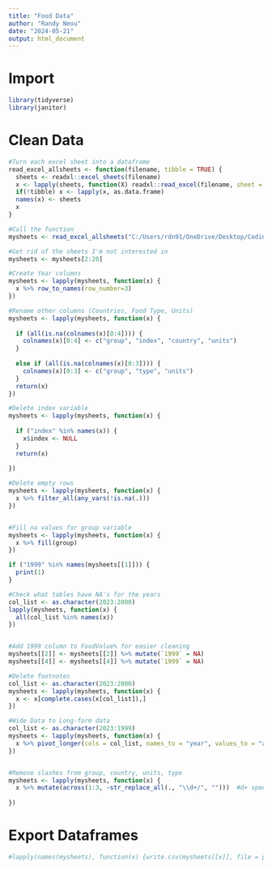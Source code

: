 ---
title: "Food Data"
author: "Randy Neou"
date: "2024-05-21"
output: html_document
---

# Import

```{r}
library(tidyverse)
library(janitor)
```

# Clean Data

```{r}

#Turn each excel sheet into a dataframe
read_excel_allsheets <- function(filename, tibble = TRUE) {
  sheets <- readxl::excel_sheets(filename)
  x <- lapply(sheets, function(X) readxl::read_excel(filename, sheet = X))
  if(!tibble) x <- lapply(x, as.data.frame)
  names(x) <- sheets
  x
}

#Call the function
mysheets <- read_excel_allsheets("C:/Users/rdn91/OneDrive/Desktop/Coding/PowerBI_Tableau/FoodImports (1).xlsx")

#Get rid of the sheets I'm not interested in
mysheets <- mysheets[2:20]

#Create Year columns
mysheets <- lapply(mysheets, function(x) {
  x %>% row_to_names(row_number=3)
})

#Rename other columns (Countries, Food Type, Units)
mysheets <- lapply(mysheets, function(x) {
  
  if (all(is.na(colnames(x)[0:4]))) {
    colnames(x)[0:4] <- c("group", "index", "country", "units")
  }
  
  else if (all(is.na(colnames(x)[0:3]))) {
    colnames(x)[0:3] <- c("group", "type", "units")
  }
  return(x)
})

#Delete index variable
mysheets <- lapply(mysheets, function(x) {
  
  if ("index" %in% names(x)) {
    x$index <- NULL
  }
  return(x)
  
})

#Delete empty rows
mysheets <- lapply(mysheets, function(x) {
  x %>% filter_all(any_vars(!is.na(.)))
})


#Fill na values for group variable
mysheets <- lapply(mysheets, function(x) {
  x %>% fill(group)
})

if ("1999" %in% names(mysheets[[1]])) {
  print(1)
}

#Check what tables have NA's for the years
col_list <- as.character(2023:2000)
lapply(mysheets, function(x) {
  all(col_list %in% names(x))
})


#Add 1999 column to FoodValue% for easier cleaning
mysheets[[2]] <- mysheets[[2]] %>% mutate(`1999` = NA)
mysheets[[4]] <- mysheets[[4]] %>% mutate(`1999` = NA)

#Delete footnotes
col_list <- as.character(2023:2000)
mysheets <- lapply(mysheets, function(x) {
  x <- x[complete.cases(x[col_list]),]
})

#Wide Data to Long-form data
col_list <- as.character(2023:1999)
mysheets <- lapply(mysheets, function(x) {
  x %>% pivot_longer(cols = col_list, names_to = "year", values_to = "amount")
})


#Remove slashes from group, country, units, type
mysheets <- lapply(mysheets, function(x) {
  x %>% mutate(across(1:3, ~str_replace_all(., "\\d+/", "")))  #d+ specifies multiple digits before forward slash; double backward slash used as escape character
  
})

```
# Export Dataframes


``` {r}

#lapply(names(mysheets), function(x) {write.csv(mysheets[[x]], file = paste0("data/", x, ".csv"))})


```